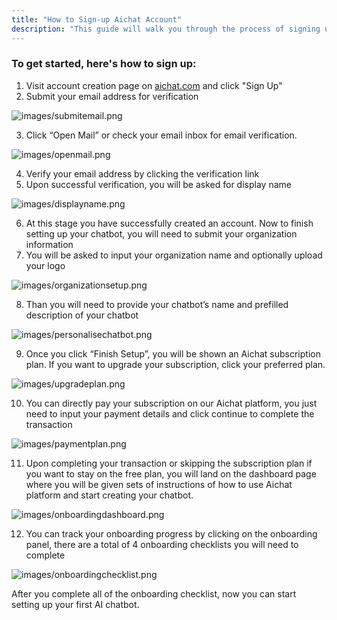 ```yaml
---
title: "How to Sign-up Aichat Account"
description: "This guide will walk you through the process of signing up and logging in for an Aichat account. Follow these steps to get started."
---
```


### To get started, here's how to sign up:

1. Visit account creation page on [aichat.com](http://aichat.com) and click "Sign Up"
2. Submit your email address for verification

![images/submitemail.png](/images/submitemail.png)


3. Click “Open Mail” or check your email inbox for email verification.

![images/openmail.png](/images/openmail.png)


4. Verify your email address by clicking the verification link
5. Upon successful verification, you will be asked for display name

![images/displayname.png](/images/displayname.png)


6. At this stage you have successfully created an account. Now to finish setting up your chatbot, you will need to submit your organization information
7. You will be asked to input your organization name and optionally upload your logo

![images/organizationsetup.png](/images/organizationsetup.png)


8. Than you will need to provide your chatbot’s name and prefilled description of your chatbot

![images/personalisechatbot.png](/images/personalisechatbot.png)


9. Once you click “Finish Setup”, you will be shown an Aichat subscription plan. If you want to upgrade your subscription, click your preferred plan.

![images/upgradeplan.png](/images/upgradeplan.png)


10. You can directly pay your subscription on our Aichat platform, you just need to input your payment details and click continue to complete the transaction

![images/paymentplan.png](/images/paymentplan.png)


11. Upon completing your transaction or skipping the subscription plan if you want to stay on the free plan, you will land on the dashboard page where you will be given sets of instructions of how to use Aichat platform and start creating your chatbot.

![images/onboardingdashboard.png](/images/onboardingdashboard.png)


12. You can track your onboarding progress by clicking on the onboarding panel, there are a total of 4 onboarding checklists you will need to complete

![images/onboardingchecklist.png](/images/onboardingchecklist.png)

After you complete all of the onboarding checklist, now you can start setting up your first AI chatbot.